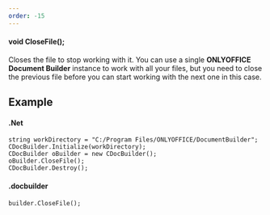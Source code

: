 ```yaml
---
order: -15
---
```

#### void CloseFile();

Closes the file to stop working with it. You can use a single **ONLYOFFICE Document Builder** instance to work with all your files, but you need to close the previous file before you can start working with the next one in this case.

## Example

#### .Net

```
string workDirectory = "C:/Program Files/ONLYOFFICE/DocumentBuilder";
CDocBuilder.Initialize(workDirectory);
CDocBuilder oBuilder = new CDocBuilder();
oBuilder.CloseFile();
CDocBuilder.Destroy();
```

#### .docbuilder

```
builder.CloseFile();
```
